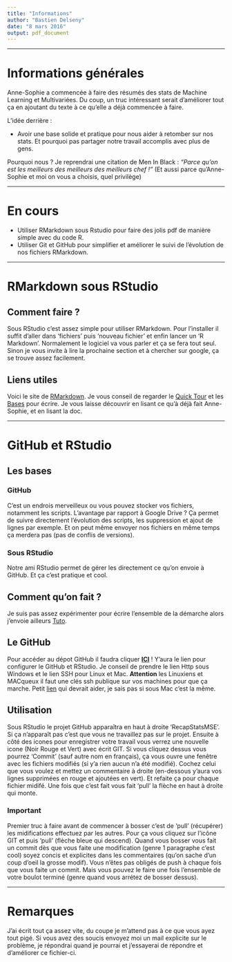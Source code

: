 ```yaml
---
title: "Informations"
author: "Bastien Delseny"
date: "8 mars 2016"
output: pdf_document
---
```


-------------------------------------

# Informations générales

Anne-Sophie a commencée à faire des résumés des stats de Machine Learning et Multivariées.
Du coup, un truc intéressant serait d'améliorer tout ça en ajoutant du texte à ce qu'elle a déjà commencée à faire. 

L'idée derrière : 

* Avoir une base solide et pratique pour nous aider à retomber sur nos stats. Et pourquoi pas partager notre travail accomplis avec plus de gens.


Pourquoi nous ? Je reprendrai une citation de Men In Black : *"Parce qu'on est les meilleurs des meilleurs des meilleurs chef !"* (Et aussi parce qu'Anne-Sophie et moi on vous a choisis, quel privilège)

-----

# En cours


* Utiliser RMarkdown sous Rstudio pour faire des jolis pdf de manière simple avec du code R.
* Utiliser Git et GitHub pour simplifier et améliorer le suivi de l'évolution de nos fichiers RMarkdown.

----------

# RMarkdown sous RStudio

## Comment faire ?

Sous RStudio c'est assez simple pour utiliser RMarkdown.
Pour l'installer il suffit d'aller dans 'fichiers' puis 'nouveau fichier' et enfin lancer un 'R Markdown'.
Normalement le logiciel va vous parler et ça se fera tout seul.
Sinon je vous invite à lire la prochaine section et à chercher sur google, ça se trouve assez facilement.

## Liens utiles

Voici le site de [RMarkdown](http://rmarkdown.rstudio.com/).
Je vous conseil de regarder le [Quick Tour](http://rmarkdown.rstudio.com/authoring_quick_tour.html) et les [Bases](http://rmarkdown.rstudio.com/authoring_basics.html) pour écrire.
Je vous laisse découvrir en lisant ce qu'à déjà fait Anne-Sophie, et en lisant la doc.

------------

# GitHub et RStudio

## Les bases

### GitHub

C'est un endrois merveilleux ou vous pouvez stocker vos fichiers, notamment les scripts.
L'avantage par rapport à Google Drive ? Ça permet de suivre directement l'évolution des scripts, les suppression et ajout de lignes par exemple. Et on peut même envoyer nos fichiers en même temps ça merdera pas (pas de conflis de versions).

### Sous RStudio

Notre ami RStudio permet de gérer les directement ce qu'on envoie à GitHub. Et ça c'est pratique et cool.

## Comment qu'on fait ?

Je suis pas assez expérimenter pour écrire l'ensemble de la démarche alors j'envoie ailleurs [Tuto](https://support.rstudio.com/hc/en-us/articles/200532077-Version-Control-with-Git-and-SVN).

## Le GitHub

Pour accéder au dépot GitHub il faudra cliquer [**ICI**](https://github.com/ElBigPatate/RecapStatsMSE) !
Y'aura le lien pour configurer le GitHub et RStudio. Je conseil de prendre le lien Http sous Windows et le lien SSH pour Linux et Mac.
**Attention** les Linuxiens et MACqueux il faut une clés ssh publique sur vos machines pour que ça marche. Petit [lien](https://help.github.com/articles/generating-an-ssh-key/) qui devrait aider, je sais pas si sous Mac c'est la même.

## Utilisation

Sous RStudio le projet GitHub apparaîtra en haut à droite 'RecapStatsMSE'. Si ça n'apparaît pas c'est que vous ne travaillez pas sur le projet.
Ensuite à côté des icones pour enregistrer votre travail vous verrez une nouvelle icone (Noir Rouge et Vert) avec écrit GIT.
Si vous cliquez dessus vous pourrez 'Commit' (sauf autre nom en français), ça vous ouvre une fenêtre avec les fichiers modifiés (si y'a rien aucun n'a été modifié).
Cochez celui que vous voulez et mettez un commentaire à droite (en-dessous y'aura vos lignes supprimées en rouge et ajoutées en vert).
Et refaite ça pour chaque fichier midifé.
Une fois que c'est fait vous fait 'pull' la flèche en haut à droite qui monte.

### Important

Premier truc à faire avant de commencer à bosser c'est de 'pull' (récupérer) les midifications effectuez par les autres. Pour ça vous cliquez sur l'icône GIT et puis 'pull' (flèche bleue qui descend).
Quand vous bosser vous fait un commit dès que vous faite une modification (genre 1 paragraphe c'est cool) soyez concis et explicites dans les commentaires (qu'on sache d'un coup d'oeil la grosse modif).
Vous n'êtes pas obligés de push à chaque fois que vous faite un commit. Mais vous pouvez le faire une fois l'ensemble de votre boulot terminé (genre quand vous arrétez de bosser dessus).

-----

# Remarques

J'ai écrit tout ça assez vite, du coupe je m'attend pas à ce que vous ayez tout pigé. Si vous avez des soucis envoyez moi un mail explicite sur le problème, je répondrai quand je pourrai et j'essayerai de répondre et d'améliorer ce fichier-ci.